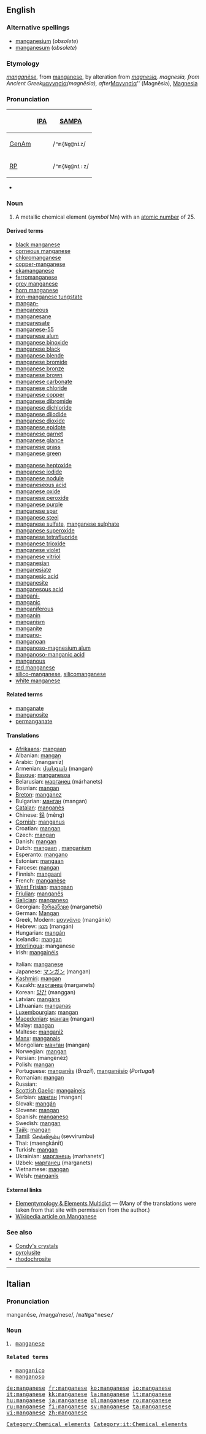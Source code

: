 ==English==

{{elements|Mn|chromium|Cr|iron|Fe}}

===Alternative spellings===
* [[manganesium]] (''obsolete'')
* [[manganesum]] (''obsolete'')

===Etymology===
{{etyl|fr}} ''[[manganèse]]'', from {{etyl|it}} [[manganese#Italian|manganese]], by alteration from {{etyl|la}} ''[[magnesia#Latin|magnesia]], magnesia, from Ancient Greek ''[[μαγνησία]]'' (magnēsia), after ''[[Μαγνησία]]'' (Magnēsia), [[Magnesia]]

===Pronunciation===
{| border=1 cellpadding=5
! !! [[w:International Phonetic Alphabet|IPA]] !! [[w:SAMPA|SAMPA]]
|-
! [[GenAm]]
| {{IPAchar|/ˈmæŋɡəniz/}} || /<tt>"m{Ng@niz</tt>/
|-
! [[RP]]
| {{IPAchar|/ˈmæŋɡəniːz/}} || /<tt>"m{Ng@ni:z</tt>/
|}

* {{hyphenation|man|ga|nese}}

===Noun===
{{en-noun|-}}
{{wikipedia}}

# A metallic chemical element (''symbol'' Mn) with an [[atomic number]] of 25.

====Derived terms====
{{top2}}
* [[black manganese]]
* [[corneous manganese]]
* [[chloromanganese]]
* [[copper-manganese]]
* [[ekamanganese]]
* [[ferromanganese]]
* [[grey manganese]]
* [[horn manganese]]
* [[iron-manganese tungstate]]
* [[mangan-]]
* [[manganeous]]
* [[manganesane]]
* [[manganesate]]
* [[manganese-55]]
* [[manganese alum]]
* [[manganese binoxide]]
* [[manganese black]]
* [[manganese blende]]
* [[manganese bromide]]
* [[manganese bronze]]
* [[manganese brown]]
* [[manganese carbonate]]
* [[manganese chloride]]
* [[manganese copper]]
* [[manganese dibromide]]
* [[manganese dichloride]]
* [[manganese diiodide]]
* [[manganese dioxide]]
* [[manganese epidote]]
* [[manganese garnet]]
* [[manganese glance]]
* [[manganese grass]]
* [[manganese green]]
{{mid2}}
* [[manganese heptoxide]]
* [[manganese iodide]]
* [[manganese nodule]]
* [[manganeseous acid]]
* [[manganese oxide]]
* [[manganese peroxide]]
* [[manganese purple]]
* [[manganese spar]]
* [[manganese steel]]
* [[manganese sulfate]], [[manganese sulphate]]
* [[manganese superoxide]]
* [[manganese tetrafluoride]]
* [[manganese trioxide]]
* [[manganese violet]]
* [[manganese vitriol]]
* [[manganesian]]
* [[manganesiate]]
* [[manganesic acid]]
* [[manganesite]]
* [[manganesous acid]]
* [[mangani-]]
* [[manganic]]
* [[manganiferous]]
* [[manganin]]
* [[manganism]]
* [[manganite]]
* [[mangano-]]
* [[manganoan]]
* [[manganoso-magnesium alum]]
* [[manganoso-manganic acid]]
* [[manganous]]
* [[red manganese]]
* [[silico-manganese]], [[silicomanganese]]
* [[white manganese]]
{{bottom}}

====Related terms====
* [[manganate]]
* [[manganosite]]
* [[permanganate]]

====Translations====
{{top}}
* [[Afrikaans]]: [[mangaan]]
* Albanian: [[mangan]]
* Arabic: {{Arab|[[منجنيز]]}} (manganīz) {{m}}
* Armenian: [[մանգան]] (mangan)
* [[Basque]]: [[manganesoa]]
* Belarusian: [[марганец]] (márhanets) {{m}}
* Bosnian: [[mangan]]
* [[Breton]]: [[manganez]] {{m}}
* Bulgarian: [[манган]] (mangan) {{m}}
* [[Catalan]]: [[manganès]]
* Chinese: [[錳]] (měng)
* [[Cornish]]: [[manganus]]
* Croatian: [[mangan]]
* Czech: [[mangan]]
* Danish: [[mangan]]
* Dutch: [[mangaan]] {{n}}, [[manganium]] {{n}}
* Esperanto: [[mangano]]
* Estonian: [[mangaan]]
* Faroese: [[mangan]]
* Finnish: [[mangaani]]
* French: [[manganèse]] {{m}}
* [[West Frisian]]: [[mangaan]]
* [[Friulian]]: [[manganês]]
* [[Galician]]: [[manganeso]]
* Georgian: [[მარგანეცი]] (marganetsi)
* German: [[Mangan]] {{n}}
* Greek, Modern: [[μαγγάνιο]] (mangánio) {{n}}
* Hebrew: [[מנגן]] (mangán)
* Hungarian: [[mangán]]
* Icelandic: [[mangan]]
* [[Interlingua]]: manganese
* Irish: [[mangainéis]]
{{mid}}
* Italian: [[manganese#Italian|manganese]]
* Japanese: [[マンガン]] (mangan)
* [[Kashmiri]]: [[mangan]]
* Kazakh: [[марганец]] (marganets)
* Korean: [[망간]] (manggan)
* Latvian: [[mangāns]]
* Lithuanian: [[manganas]]
* [[Luxembourgian]]: [[mangan]]
* [[Macedonian]]: [[манган]] (mangan) {{m}}
* Malay: [[mangan]]
* Maltese: [[manganiż]]
* [[Manx]]: [[manganais]]
* Mongolian: [[манган]] (mangan)
* Norwegian: [[mangan]]
* Persian: {{fa-Arab|[[منگنز]]}} (mangènèz)
* Polish: [[mangan]] {{m}}
* Portuguese: [[manganês]] {{m}} (''Brazil''), [[manganésio]] (''Portugal'')
* Romanian: [[mangan]] {{n}}
* Russian: {{t|ru|марганец|tr=márganets|m}}
* [[Scottish Gaelic]]: [[mangaineis]]
* Serbian: [[манган]] (mangan) {{m}}
* Slovak: [[mangán]]
* Slovene: [[mangan]]
* Spanish: [[manganeso]] {{m}}
* Swedish: [[mangan]]
* [[Tajik]]: [[mangan]]
* [[Tamil]]: [[செவ்விரும்பு]] (sevvirumbu)
* Thai: {{Thai|[[แมงกานีส]]}} (maengkānīt)
* Turkish: [[mangan]]
* Ukrainian: [[марганець]] (marhanets’) {{m}}
* Uzbek: [[марганец]] (marganets)
* Vietnamese: [[mangan]]
* Welsh: [[manganîs]]
{{bottom}}

====External links====
* [http://elements.vanderkrogt.net/elem/mn.html Elementymology & Elements Multidict] — (Many of the translations were taken from that site with permission from the author.)
* [[w:Manganese|Wikipedia article on Manganese]]

===See also===
* [[Condy's crystals]]
* [[pyrolusite]]
* [[rhodochrosite]]

[[Category:Chemical elements]]

----

==Italian==

===Pronunciation===
<!--should the s's be z's?-->
manganése, /maŋgaˈnese/, /<tt>maNga"nese/

===Noun===
{{it-noun|manganes|m|e|i}}

# [[#English|manganese]]

====Related terms====
* [[manganico]]
* [[manganoso]]

[[Category:it:Chemical elements]]

[[de:manganese]]
[[fr:manganese]]
[[ko:manganese]]
[[io:manganese]]
[[it:manganese]]
[[kk:manganese]]
[[la:manganese]]
[[lt:manganese]]
[[hu:manganese]]
[[ja:manganese]]
[[pl:manganese]]
[[ro:manganese]]
[[ru:manganese]]
[[fi:manganese]]
[[sv:manganese]]
[[ta:manganese]]
[[vi:manganese]]
[[zh:manganese]]